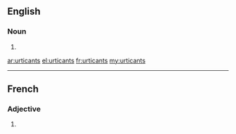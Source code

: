 ==English==

===Noun===
{{head|en|noun plural form}}

# {{plural of|urticant|lang=en}}

[[ar:urticants]]
[[el:urticants]]
[[fr:urticants]]
[[my:urticants]]

----
==French==

===Adjective===
{{fr-adj-form}}

# {{masculine plural of|urticant|lang=fr}}
{{rfc-auto}}